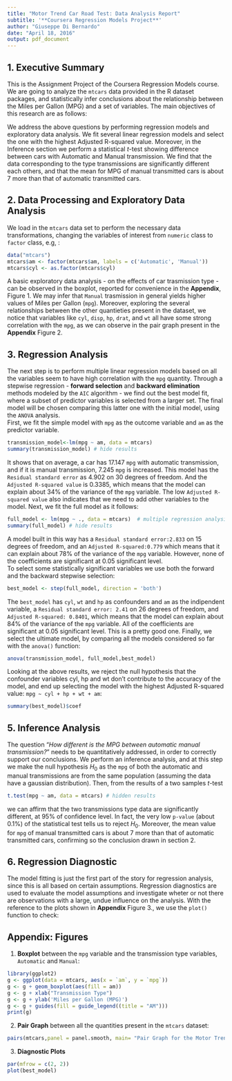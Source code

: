 ```yaml
---
title: "Motor Trend Car Road Test: Data Analysis Report"
subtitle: '**Coursera Regression Models Project**'
author: "Giuseppe Di Bernardo"
date: "April 18, 2016"
output: pdf_document
---
```


## 1. Executive Summary 
This is the Assignment Project of the Coursera Regression Models course. We are going to analyze the `mtcars` data provided in the R dataset packages, and statistically infer conclusions about the relationship between the Miles per Gallon (MPG) and a set of variables. The main objectives of this research are as follows:
\begin{itemize}
\item Is an automatic or manual transmission better for MPG?
\item Quantifying how different is the MPG between automatic and manual transmissions?
\end{itemize}
We address the above questions by performing regression models and exploratory data analysis. We fit several linear regression models and select the one with the highest Adjusted R-squared value. Moreover, in the Inference section we perform a statistical $t$-test showing difference between cars with Automatic and Manual transmission. We find that the data corresponding to the type transmissions are significantly different each others, and that the mean for MPG of manual transmitted cars is about $7$ more than that of automatic transmitted cars. 

## 2. Data Processing and Exploratory Data Analysis 
We load in the `mtcars` data set to perform the necessary data transformations,  changing the variables of interest from `numeric` class to `factor` class, e.g, :
```r
data("mtcars")
mtcars$am <- factor(mtcars$am, labels = c('Automatic', 'Manual'))
mtcars$cyl <- as.factor(mtcars$cyl)
```
A basic exploratory data analysis - on the effects of car trasmission type - can be observed in the boxplot, reported for convenience in the **Appendix**, Figure 1. We may infer that `Manual` trasmission in general yields higher values of Miles per Gallon (`mpg`). 
Moreover, exploring the several relationships between the other quantieties present in the dataset, we notice that variables like `cyl`, `disp`, `hp`, `drat`, and `wt` all have some strong correlation with the `mpg`, as we can observe in the pair graph present in the **Appendix** Figure 2.

## 3. Regression Analysis 
The next step is to perform multiple linear regression models based on all the variables seem to have high correlation with the `mpg` quantity. Through a stepwise regression - **forward selection** and **backward elimination** methods modeled by the `AIC` algorithm - we find out the best model fit, where a subset of predictor variables is selected from a larger set. The final model will be chosen comparing this latter one with the initial model, using the `ANOVA` analysis.    
First, we fit the simple model with `mpg` as the outcome variable and `am` as the predictor variable.
```r
transmission_model<-lm(mpg ~ am, data = mtcars)
summary(transmission_model) # hide results
```
It shows that on average, a car has $17.147$ `mpg` with automatic transmission, and if it is manual transmission, $7.245$ `mpg` is increased. This model has the `Residual standard error` as $4.902$ on $30$ degrees of freedom. And the `Adjusted R-squared value` is $0.3385$, which means that the model can explain about $34\%$ of the variance of the `mpg` variable. The low `Adjusted R-squared value` also indicates that we need to add other variables to the model.
Next, we fit the full model as it follows: 
```r
full_model <- lm(mpg ~ ., data = mtcars)  # multiple regression analysis
summary(full_model) # hide results
```
A model built in this way has a `Residual standard error:2.833` on $15$ degrees of freedom, and an `Adjusted R-squared:0.779` which means that it can explain about $78\%$ of the variance of the `mpg` variable. However, none of the coefficients are significant at $0.05$ significant level.   
To select some statistically significant variables we use both the forward and the backward stepwise selection: 
```r
best_model <- step(full_model, direction = 'both')
```
The `best_model` has `cyl`, `wt` and `hp` as confounders and `am` as the indipendent variable, a `Residual standard error: 2.41` on $26$ degrees of freedom, and `Adjusted R-squared: 0.8401`, which means that the model can explain about $84\%$ of the variance of the `mpg` variable. All of the coefficients are significant at 0.05 significant level. This is a pretty good one.
Finally, we select the ultimate model, by comparing all the models considered so far with the `anova()` function:
```r
anova(transmission_model, full_model,best_model)
```
Looking at the above results, we reject the null hypothesis that the confounder variables cyl, hp and wt don’t contribute to the accuracy of the model, and end up selecting the model with the highest Adjusted R-squared value: `mpg ~ cyl + hp + wt + am`:
```r
summary(best_model)$coef
```

## 5. Inference Analysis
The question "*How different is the MPG between automatic manual transmission?*" needs to be quantitatively addressed, in order to correctly support our conclusions.
We perform an inference analysis, and at this step we make the null hypothesis $H_{0}$ as the `mpg` of both the automatic and manual transmissions are from the same population (assuming the data have a gaussian distribution). Then, from the results of a two samples $t$-test 
```r
t.test(mpg ~ am, data = mtcars) # hidden results

```
we can affirm that the two transmissions type data are significantly different, at $95\%$ of confidence level. In fact, the very low `p-value` (about $0.1\%$) of the statistical test tells us to reject $H_{0}$. Moreover, the mean value for `mpg` of manual transmitted cars is about $7$ more than that of automatic transmitted cars, confirming so the conclusion drawn in section $2$.

## 6. Regression Diagnostic
The model fitting is just the first part of the story for regression analysis, since this is all based on certain assumptions. Regression diagnostics are used to evaluate the model assumptions and investigate wheter or not there are observations with a large, undue influence on the analysis. With the reference to the plots shown in **Appendix** Figure 3., we use the `plot()` function to check: 
\begin{itemize}
\item Linearity and Homoscedasticity: the $1st$ of the four plots ensure that the residuals are not too far away from zero. Then, they are equally spread araound the $y = 0$ line; 
\item Normality: the assumption is evaluated using the \textit{QQ-plot} (plot 2) by comparing the residuals to "ideal" normal observations. These lie well along the 45-degree line; 
\item Homoscedasticity: in the \textit{scale-location plot} we don't see any particular pattern in the residuals; 
\item Indipendence: the fourh plot is of \textit{Residuals vs. Leverage} which argues that no outliers are present, as all values fall well within the $0.5$ bands. 
\end{itemize}

## Appendix: Figures

1. **Boxplot** between the `mpg` variable and the transmission type variables, `Automatic` and `Manual`: 
```r
library(ggplot2)
g <- ggplot(data = mtcars, aes(x = `am`, y = `mpg`)) 
g <- g + geom_boxplot(aes(fill = am))
g <- g + xlab("Transmission Type") 
g <- g + ylab('Miles per Gallon (MPG)')
g <- g + guides(fill = guide_legend((title = "AM")))
print(g)
```

2. **Pair Graph** between all the quantities present in the `mtcars` dataset: 
```r
pairs(mtcars,panel = panel.smooth, main= "Pair Graph for the Motor Trend Car Road Tests")

```

3. **Diagnostic Plots** 

```r
par(mfrow = c(2, 2))
plot(best_model)
```
